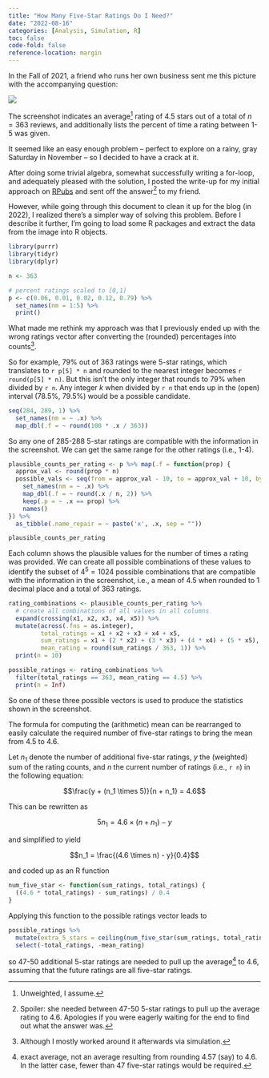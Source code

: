 ---
title: "How Many Five-Star Ratings Do I Need?"
date: "2022-08-16"
categories: [Analysis, Simulation, R]
toc: false
code-fold: false
reference-location: margin
---

In the Fall of 2021, a friend who runs her own business sent me this picture with the accompanying question:

![](5-star-rating.jpg)

The screenshot indicates an average[^avg] rating of 4.5 stars out of a total of $n = 363$ reviews, and additionally lists the percent of time a rating between 1-5 was given.

[^avg]: Unweighted, I assume.

It seemed like an easy enough problem -- perfect to explore on a rainy, gray Saturday in November -- so I decided to have a crack at it.

After doing some trivial algebra, somewhat successfully writing a for-loop, and adequately pleased with the solution, I posted the write-up for my initial approach on [RPubs](https://rpubs.com/akshatdwivedi/five-star-ratings) and sent off the answer[^3] to my friend.

[^3]: Spoiler: she needed between 47-50 5-star ratings to pull up the average rating to 4.6. Apologies if you were eagerly waiting for the end to find out what the answer was.

However, while going through this document to clean it up for the blog (in 2022), I realized there's a simpler way of solving this problem. Before I describe it further, I'm going to load some R packages and extract the data from the image into R objects.

```{r}
library(purrr)
library(tidyr)
library(dplyr)

n <- 363

# percent ratings scaled to [0,1]
p <- c(0.06, 0.01, 0.02, 0.12, 0.79) %>%
  set_names(nm = 1:5) %>% 
  print()
```

What made me rethink my approach was that I previously ended up with the wrong ratings vector after converting the (rounded) percentages into counts[^1].

[^1]: Although I mostly worked around it afterwards via simulation.

So for example, 79% out of 363 ratings were 5-star ratings, which translates to `r p[5] * n` and rounded to the nearest integer becomes `r round(p[5] * n)`. But this isn't the only integer that rounds to 79% when divided by `r n`. Any integer $k$ when divided by `r n` that ends up in the (open) interval (78.5%, 79.5%) would be a possible candidate.

```{r}
seq(284, 289, 1) %>% 
  set_names(nm = ~ .x) %>% 
  map_dbl(.f = ~ round(100 * .x / 363))
```
 
So any one of 285-288 5-star ratings are compatible with the information in the screenshot. We can get the same range for the other ratings (i.e., 1-4).

```{r}
plausible_counts_per_rating <- p %>% map(.f = function(prop) {
  approx_val <- round(prop * n)
  possible_vals <- seq(from = approx_val - 10, to = approx_val + 10, by = 1) %>% 
    set_names(nm = ~ .x) %>% 
    map_dbl(.f = ~ round(.x / n, 2)) %>% 
    keep(.p = ~ .x == prop) %>% 
    names()
}) %>% 
  as_tibble(.name_repair = ~ paste('x', .x, sep = ""))

plausible_counts_per_rating
```

Each column shows the plausible values for the number of times a rating was provided. We can create all possible combinations of these values to identify the subset of $4 ^ 5 = 1024$ possible combinations that are compatible with the information in the screenshot, i.e., a mean of 4.5 when rounded to 1 decimal place and a total of 363 ratings.

```{r}
rating_combinations <- plausible_counts_per_rating %>%
  # create all combinations of all values in all columns
  expand(crossing(x1, x2, x3, x4, x5)) %>%
  mutate(across(.fns = as.integer), 
         total_ratings = x1 + x2 + x3 + x4 + x5, 
         sum_ratings = x1 + (2 * x2) + (3 * x3) + (4 * x4) + (5 * x5), 
         mean_rating = round(sum_ratings / 363, 1)) %>% 
  print(n = 10)
```

```{r}
possible_ratings <- rating_combinations %>% 
  filter(total_ratings == 363, mean_rating == 4.5) %>% 
  print(n = Inf)
```

So one of these three possible vectors is used to produce the statistics shown in the screenshot.

The formula for computing the (arithmetic) mean can be rearranged to easily calculate the required number of five-star ratings to bring the mean from 4.5 to 4.6.

Let $n_1$ denote the number of additional five-star ratings, $y$ the (weighted) sum of the rating counts, and $n$ the current number of ratings (i.e., `r n`) in the following equation:

$$\frac{y + (n_1 \times 5)}{n + n_1} = 4.6$$

This can be rewritten as

$$5n_1 = 4.6 \times (n + n_1) - y$$

and simplified to yield

$$n_1 = \frac{(4.6 \times n) - y}{0.4}$$

and coded up as an R function

```{r}
num_five_star <- function(sum_ratings, total_ratings) {
  ((4.6 * total_ratings) - sum_ratings) / 0.4
}
```

Applying this function to the possible ratings vector leads to

```{r}
possible_ratings %>% 
  mutate(extra_5_stars = ceiling(num_five_star(sum_ratings, total_ratings))) %>% 
  select(-total_ratings, -mean_rating)
```

so 47-50 additional 5-star ratings are needed to pull up the average[^5] to 4.6, assuming that the future ratings are all five-star ratings. 

[^5]: exact average, not an average resulting from rounding 4.57 (say) to 4.6. In the latter case, fewer than 47 five-star ratings would be required.
